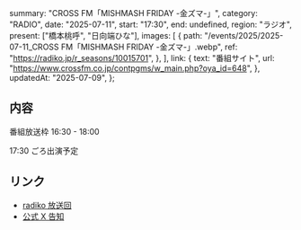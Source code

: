   summary: "CROSS FM「MISHMASH FRIDAY -金ズマ-」",
  category: "RADIO",
  date: "2025-07-11",
  start: "17:30",
  end: undefined,
  region: "ラジオ",
  present: ["橋本桃呼", "日向端ひな"],
  images: [
    {
      path: "/events/2025/2025-07-11_CROSS FM「MISHMASH FRIDAY -金ズマ-」.webp",
      ref: "https://radiko.jp/r_seasons/10015701",
    },
  ],
  link: {
    text: "番組サイト",
    url: "https://www.crossfm.co.jp/contpgms/w_main.php?oya_id=648",
  },
  updatedAt: "2025-07-09",
};

## 内容

番組放送枠 16:30 - 18:00

17:30 ごろ出演予定

## リンク

- [radiko 放送回](https://radiko.jp/share/?sid=CROSSFM&t=20250711163000)
- [公式 X 告知](https://x.com/takanenofficial/status/1942871358289195370)
